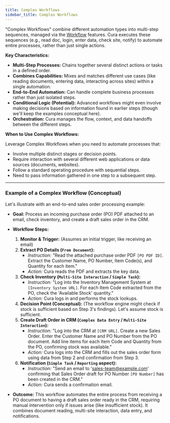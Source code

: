 ```yaml
---
title: Complex Workflows
sidebar_title: Complex Workflows
---
```


"Complex Workflows" combine different automation types into multi-step sequences, managed via the [Workflow](/platform/using-workflows) features. Cura executes these sequences (e.g., read doc, login, enter data, check site, notify) to automate entire processes, rather than just single actions.

**Key Characteristics:**

*   **Multi-Step Processes:** Chains together several distinct actions or tasks in a defined order.
*   **Combines Capabilities:** Mixes and matches different use cases (like reading documents, entering data, interacting across sites) within a single automation.
*   **End-to-End Automation:** Can handle complete business processes rather than just isolated steps.
*   **Conditional Logic (Potential):** Advanced workflows might even involve making decisions based on information found in earlier steps (though we'll keep the examples conceptual here).
*   **Orchestration:** Cura manages the flow, context, and data handoffs between the different steps.

**When to Use Complex Workflows:**

Leverage Complex Workflows when you need to automate processes that:

*   Involve multiple distinct stages or decision points.
*   Require interaction with several different web applications or data sources (documents, websites).
*   Follow a standard operating procedure with sequential steps.
*   Need to pass information gathered in one step to a subsequent step.

---

### Example of a Complex Workflow (Conceptual)

Let's illustrate with an end-to-end sales order processing example:

*   **Goal:** Process an incoming purchase order (PO) PDF attached to an email, check inventory, and create a draft sales order in the CRM.

*   **Workflow Steps:**

    1.  **Monitor & Trigger:** (Assumes an initial trigger, like receiving an email)
    2.  **Extract PO Details (`From Document`):**
        *   *Instruction:* "Read the attached purchase order PDF `[PO PDF ID]`. Extract the Customer Name, PO Number, Item Code(s), and Quantity for each item."
        *   *Action:* Cura reads the PDF and extracts the key data.
    3.  **Check Inventory (`Multi-Site Interaction` / `Simple Task`):**
        *   *Instruction:* "Log into the Inventory Management System at `[Inventory System URL]`. For each Item Code extracted from the PO, check the 'Available Stock' quantity."
        *   *Action:* Cura logs in and performs the stock lookups.
    4.  **Decision Point (Conceptual):** (The workflow engine might check if stock is sufficient based on Step 3's findings). Let's assume stock is sufficient.
    5.  **Create Draft Order in CRM (`Complex Data Entry` / `Multi-Site Interaction`):**
        *   *Instruction:* "Log into the CRM at `[CRM URL]`. Create a new Sales Order. Enter the Customer Name and PO Number from the PO document. Add line items for each Item Code and Quantity from the PO, confirming stock was available."
        *   *Action:* Cura logs into the CRM and fills out the sales order form using data from Step 2 and confirmation from Step 3.
    6.  **Notification (`Simple Task` / `Reporting` aspect):**
        *   *Instruction:* "Send an email to 'sales-team@example.com' confirming that Sales Order draft for PO Number `[PO Number]` has been created in the CRM."
        *   *Action:* Cura sends a confirmation email.

*   **Outcome:** This workflow automates the entire process from receiving a PO document to having a draft sales order ready in the CRM, requiring manual intervention only if issues arise (like insufficient stock). It combines document reading, multi-site interaction, data entry, and notifications.
